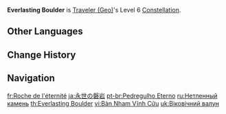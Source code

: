 {{Constellation Infobox
|image       = Constellation Everlasting Boulder.png
|description = The barrier created by [[Wake of Earth]] lasts 5s longer.<br>The meteorite created by [[Starfell Sword]] lasts 10s longer.
|level       = 6
|character   = Traveler (Geo)
|utility1    = Duration Increase
}}
'''Everlasting Boulder''' is [[Traveler (Geo)]]'s Level 6 [[Constellation]].

==Other Languages==
{{Other Languages
|en      = Everlasting Boulder
|zhs     = 永世的磐岩
|zhs_rm  = Yǒngshì de Pányán
|zht     = 永世的磐岩
|zht_rm  = Yǒngshì de Pányán
|zh_tl   = Boulder of Eternity
|ja      = 永世の磐岩
|ja_rm   = Eisei no Bangan{{Assumed}}
|ja_tl   = Boulder of Eternity
|ko      = 영세의 반석
|ko_rm   = Yeongse-ui Banseok
|ko_tl   = Boulder of Eternity
|es      = Bloque eterno
|es_tl   = Eternal Block
|fr      = Roche de l'éternité
|fr_tl   = Rock of Eternity
|ru      = Нетленный камень
|ru_tl   = Imperishable Stone
|th      = Everlasting Boulder
|vi      = Bàn Nham Vĩnh Cửu
|vi_tl   = Eternal Boulder
|de      = Unvergänglicher Felsbrocken
|de_tl   = Imperishable Boulder
|id      = Everlasting Boulder
|pt      = Pedregulho Eterno
|pt_tl   = Eternal Boulder
|tr      = Ebedi Kayalık
|tr_tl   = Endless Cliff
|it      = Macigno perpetuo
|it_tl   = Perpetual Boulder
}}

==Change History==
{{Change History|1.0}}

==Navigation==
{{Talent Navbox|Traveler (Geo)}}

[[fr:Roche de l'éternité]]
[[ja:永世の磐岩]]
[[pt-br:Pedregulho Eterno]]
[[ru:Нетленный камень]]
[[th:Everlasting Boulder]]
[[vi:Bàn Nham Vĩnh Cửu]]
[[uk:Віковічний валун]]
